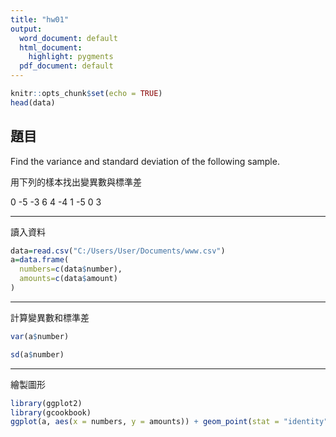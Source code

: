 ---
title: "hw01"
output:
  word_document: default
  html_document:
    highlight: pygments
  pdf_document: default
---

```{r setup, include=FALSE}
knitr::opts_chunk$set(echo = TRUE)
head(data)
```
## 題目

Find the variance and standard deviation of the following sample.

用下列的樣本找出變異數與標準差

0 -5 -3 6 4 -4 1 -5 0 3

--------

讀入資料
```{r cars, class.source = c("numCode", "r", "numberLines")}
data=read.csv("C:/Users/User/Documents/www.csv")
a=data.frame(
  numbers=c(data$number),
  amounts=c(data$amount)
)
```


-------

計算變異數和標準差
```{r car, class.source = c("numCode", "r", "numberLines"),results='hold'}
var(a$number)

sd(a$number)
```


--------

繪製圖形
```{r draw, class.source = c("numCode", "r", "numberLines")}
library(ggplot2)
library(gcookbook)
ggplot(a, aes(x = numbers, y = amounts)) + geom_point(stat = "identity") 
```



